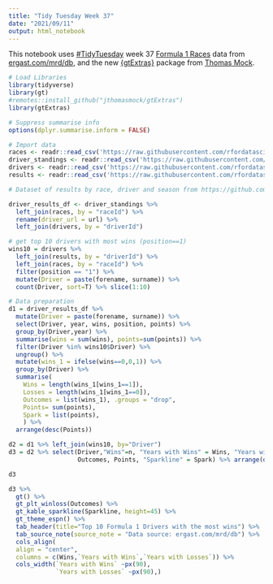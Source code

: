 ```yaml
---
title: "Tidy Tuesday Week 37"
date: "2021/09/11"
output: html_notebook
---
```


This notebook uses [#TidyTuesday](https://github.com/rfordatascience/tidytuesday) week 37 [Formula 1 Races](https://github.com/rfordatascience/tidytuesday/blob/master/data/2021/2021-09-07/readme.md) data from [ergast.com/mrd/db](https://ergast.com/mrd/db/), and the new [{gtExtras}](https://jthomasmock.github.io/gtExtras/) package from [Thomas Mock](https://twitter.com/thomas_mock).


```r
# Load Libraries 
library(tidyverse)
library(gt)
#remotes::install_github("jthomasmock/gtExtras")
library(gtExtras)

# Suppress summarise info
options(dplyr.summarise.inform = FALSE)
```
 
```r
# Import data
races <- readr::read_csv('https://raw.githubusercontent.com/rfordatascience/tidytuesday/master/data/2021/2021-09-07/races.csv',show_col_types = FALSE)
driver_standings <- readr::read_csv('https://raw.githubusercontent.com/rfordatascience/tidytuesday/master/data/2021/2021-09-07/driver_standings.csv',show_col_types = FALSE)
drivers <- readr::read_csv('https://raw.githubusercontent.com/rfordatascience/tidytuesday/master/data/2021/2021-09-07/drivers.csv',show_col_types = FALSE)
results <- readr::read_csv('https://raw.githubusercontent.com/rfordatascience/tidytuesday/master/data/2021/2021-09-07/results.csv',show_col_types = FALSE)
```

```r
# Dataset of results by race, driver and season from https://github.com/rfordatascience/tidytuesday/blob/master/data/2021/2021-09-07/readme.md

driver_results_df <- driver_standings %>% 
  left_join(races, by = "raceId") %>% 
  rename(driver_url = url) %>% 
  left_join(drivers, by = "driverId") 
```

```r
# get top 10 drivers with most wins (position==1)
wins10 = drivers %>% 
  left_join(results, by = "driverId") %>% 
  left_join(races, by = "raceId") %>% 
  filter(position == "1") %>%
  mutate(Driver = paste(forename, surname)) %>%
  count(Driver, sort=T) %>% slice(1:10)
```

```r
# Data preparation
d1 = driver_results_df %>% 
  mutate(Driver = paste(forename, surname)) %>%
  select(Driver, year, wins, position, points) %>%
  group_by(Driver,year) %>%
  summarise(wins = sum(wins), points=sum(points)) %>%
  filter(Driver %in% wins10$Driver) %>%
  ungroup() %>%
  mutate(wins_1 = ifelse(wins==0,0,1)) %>%
  group_by(Driver) %>%
  summarise(
    Wins = length(wins_1[wins_1==1]),
    Losses = length(wins_1[wins_1==0]),
    Outcomes = list(wins_1), .groups = "drop",
    Points= sum(points),
    Spark = list(points),
    ) %>%
  arrange(desc(Points))

d2 = d1 %>% left_join(wins10, by="Driver")
d3 = d2 %>% select(Driver,"Wins"=n, "Years with Wins" = Wins, "Years with Losses"=Losses,
                   Outcomes, Points, "Sparkline" = Spark) %>% arrange(desc(Wins))

d3
```

```r
d3 %>%
  gt() %>%
  gt_plt_winloss(Outcomes) %>%
  gt_kable_sparkline(Sparkline, height=45) %>%
  gt_theme_espn() %>%
  tab_header(title="Top 10 Formula 1 Drivers with the most wins") %>%
  tab_source_note(source_note = "Data source: ergast.com/mrd/db") %>%
  cols_align(
  align = "center",
  columns = c(Wins,`Years with Wins`,`Years with Losses`)) %>%
  cols_width(`Years with Wins` ~px(90),
             `Years with Losses` ~px(90),)
```





